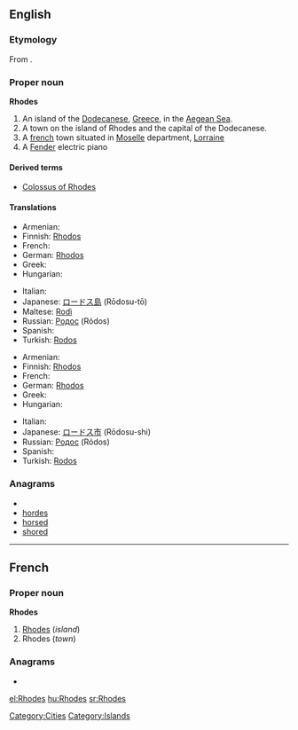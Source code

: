 ==English==
{{wikipedia}}

===Etymology===
From {{etyl|grc}} {{term|Ῥόδος||sc=Polytonic|tr=Rhodos|lang=grc}}.

===Proper noun===
'''Rhodes'''

# An island of the [[Dodecanese]], [[Greece]], in the [[Aegean Sea]].
# A town on the island of Rhodes and the capital of the Dodecanese.
# A [[france|french]] town situated in [[w:Moselle|Moselle]] department, [[w:Lorraine|Lorraine]]
# A [[Fender]] electric piano

====Derived terms====
* [[Colossus of Rhodes]]

====Translations====
{{trans-top|island}}
* Armenian: {{t-|hy|Հռոդոս|tr=Hṙodos}}
* Finnish: [[Rhodos]]
* French: {{t-|fr|Rhodes}}
* German: [[Rhodos]]
* Greek: {{t+|el|Ρόδος|f|tr=Róðos}}
* Hungarian: {{t-|hu|Rhodosz}}
{{trans-mid}}
* Italian: {{t-|it|Rodi|f}}
* Japanese: [[ロードス島]] (Rōdosu-tō)
* Maltese: [[Rodì]]
* Russian: [[Родос]] (Ródos) {{m}}
* Spanish: {{t-|es|Rodas|m}}
* Turkish: [[Rodos]]
{{trans-bottom}}

{{trans-top|capital of the Dodecanese}}
* Armenian: {{t-|hy|Հռոդոս|tr=Hṙodos}}
* Finnish: [[Rhodos]]
* French: {{t-|fr|Rhodes}}
* German: [[Rhodos]]
* Greek: {{t+|el|Ρόδος|f|tr=Róðos}}
* Hungarian: {{t-|hu|Rhodosz}}
{{trans-mid}}
* Italian: {{t-|it|Rodi|f}}
* Japanese: [[ロードス市]] (Rōdosu-shi)
* Russian: [[Родос]] (Ródos) {{m}}
* Spanish: {{t-|es|Rodas|m}}
* Turkish: [[Rodos]]
{{trans-bottom}}

===Anagrams===
* {{alphagram|[[dehors#English|dehors]]}} 
* [[hordes#English|hordes]]
* [[horsed#English|horsed]]
* [[shored#English|shored]]


----

==French==

===Proper noun===
'''Rhodes'''

# [[Rhodes#English|Rhodes]] (''island'')
# Rhodes (''town'')

===Anagrams===
* {{alphagram|[[dehors#French|dehors]]}} 


[[Category:Cities]]
[[Category:Islands]]

[[el:Rhodes]]
[[hu:Rhodes]]
[[sr:Rhodes]]